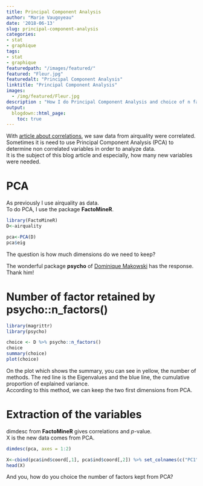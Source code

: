 ```yaml
---
title: Principal Component Analysis
author: "Marie Vaugoyeau"
date: '2018-06-13'
slug: principal-component-analysis
categories:
- stat
- graphique
tags:
- stat
- graphique
featuredpath: "/images/featured/"
featured: "Fleur.jpg"
featuredalt: "Principal Component Analysis"
linktitle: "Principal Component Analysis"
images: 
  - /img/featured/Fleur.jpg  
description : "How I do Principal Component Analysis and choice of n factors" 
output:
  blogdown::html_page:
    toc: true
---
```

  
With [article about correlations](https://mvaugoyeau.netlify.com/post/start-with-the-data/), we saw data from airquality were correlated.  
Sometimes it is need to use Principal Component Analysis (PCA) to determine non correlated variables in order to analyze data.  
It is the subject of this blog article and especially, how many new variables were needed.  

# PCA  
As previously I use airquality as data.  
To do PCA, I use the package **FactoMineR**.  
```r
library(FactoMineR)
D<-airquality

pca<-PCA(D)
pca$eig
```  
  
The question is how much dimensions do we need to keep?  
  
The wonderful package **psycho** of  [Dominique Makowski](https://neuropsychology.github.io/psycho.R/2018/05/24/n_factors.html) has the response. Thank him!  
  
# Number of factor retained by psycho::n_factors()  
  
```r
library(magrittr)
library(psycho)

choice <- D %>% psycho::n_factors()
choice
summary(choice)
plot(choice)
```  
  
On the plot which shows the summary, you can see in yellow, the number of methods. The red line is the Eigenvalues and the blue line, the cumulative proportion of explained variance.  
According to this method, we can keep the two first dimensions from PCA.  
  
# Extraction of the variables  
dimdesc from **FactoMineR** gives correlations and *p*-value.  
X is the new data comes from PCA.  
```r
dimdesc(pca, axes = 1:2)

X<-cbind(pca$ind$coord[,1], pca$ind$coord[,2]) %>% set_colnames(c("PC1", "PC2"))
head(X)
```
  
And you, how do you choice the number of factors kept from PCA?  
